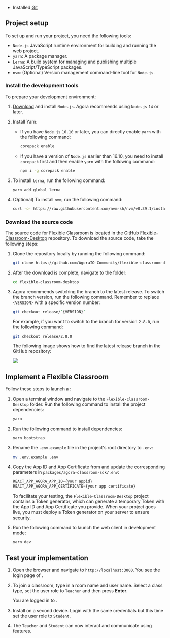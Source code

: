 <PlatformWrapper platform="web">

* Installed [Git](https://git-scm.com/downloads)

## Project setup
To set up and run your <Vg k="FC" /> project, you need the following tools: 

* `Node.js` JavaScript runtime environment for building and running the web project.
* `yarn`: A package manager.
* `Lerna`: A build system for managing and publishing multiple JavaScript/TypeScript packages.
* `nvm`: (Optional) Version management command-line tool for `Node.js`.

### Install the development tools

To prepare your development environment:

1. [Download](https://nodejs.org/zh-cn/download/) and install `Node.js`. Agora recommends using `Node.js` `14` or later.

1. Install Yarn:

   - If you have `Node.js` `16.10` or later, you can directly enable `yarn` with the following command:

      ```bash
      corepack enable
      ```

   - If you have a version of `Node.js` earlier than 16.10, you need to install `corepack` first and then enable `yarn` with the following command:

      ```bash
      npm i -g corepack enable
      ```

1. To install `lerna`, run the following command:

   ```bash
   yarn add global lerna
   ```

1. (Optional) To install `nvm`, run the following command:

   ```bash
   curl -o- https://raw.githubusercontent.com/nvm-sh/nvm/v0.39.1/install.sh | bash
   ```

### Download the source code

The source code for Flexible Classroom is located in the GitHub [Flexible-Classroom-Desktop](https://github.com/AgoraIO-Community/flexible-classroom-desktop.git) repository. To download the source code, take the following steps:


1. Clone the repository locally by running the following command:

   ```bash
   git clone https://github.com/AgoraIO-Community/flexible-classroom-desktop.git
   ```

1. After the download is complete, navigate to the folder:

   ```bash
   cd flexible-classroom-desktop
   ```

1. Agora recommends switching the branch to the latest release. To switch the branch version, run the following command. Remember to replace `{VERSION}` with a specific version number:

   ```bash
   git checkout release/`{VERSION}`
   ```

   For example, if you want to switch to the branch for version `2.8.0`, run the following command:

   ```bash
   git checkout release/2.8.0
   ```

   The following image shows how to find the latest release branch in the GitHub repository:

   ![](https://web-cdn.agora.io/docs-files/1658916187924)

## Implement a Flexible Classroom

Follow these steps to launch a <Vg k="FC" />:

1. Open a terminal window and navigate to the `Flexible-Classroom-Desktop` folder. Run the following command to install the project dependencies:

   ```bash
   yarn
   ```

1. Run the following command to install dependencies:

   ```bash
   yarn bootstrap
   ```

1. Rename the `.env.example` file in the project's root directory to `.env`:

   ```bash
   mv .env.example .env
   ```

1. Copy the App ID and App Certificate from <Vg k="CONSOLE" /> and update the corresponding parameters in `packages/agora-classroom-sdk/.env`:

   ```javascript
   REACT_APP_AGORA_APP_ID={your appid}
   REACT_APP_AGORA_APP_CERTIFICATE={your app certificate}
   ```

   To facilitate your testing, the `Flexible-Classroom-Desktop` project contains a <Vg k="MESS" /> Token generator, which can generate a temporary <Vg k="MESS" /> Token with the App ID and App Certificate you provide. When your project goes live, you must deploy a <Vg k="MESS" /> Token generator on your server to ensure security.

1. Run the following command to launch the web client in development mode:

   ```bash
   yarn dev
   ```

## Test your implementation

1. Open the browser and navigate to `http://localhost:3000`. You see the login page of <Vg k="FC" />. 

1. To join a classroom, type in a room name and user name. Select a class type, set the user role to `Teacher` and then press **Enter**. 

   You are logged in to <Vg k="FC" />.

1. Install <Vg k="FC" /> on a second device. Login with the same credentials but this time set the user role to `Student`.

1. The `Teacher` and `Student` can now interact and communicate using <Vg k="FC" /> features.

</PlatformWrapper>